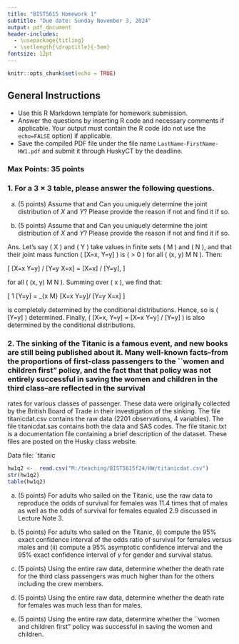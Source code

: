```yaml
---
title: "BIST5615 Homework 1"
subtitle: "Due date: Sunday November 3, 2024"
output: pdf_document
header-includes:
  - \usepackage{titling}
  - \setlength{\droptitle}{-5em} 
fontsize: 12pt
---
```


```r
knitr::opts_chunk$set(echo = TRUE)
```

\vspace{-1cm}

## General Instructions

* Use this R Markdown template for homework submission.
* Answer the questions by inserting R code and necessary comments if applicable. Your output must contain the R code (do not use the `echo=FALSE` option) if applicable.
* Save the compiled PDF file under the file name `LastName-FirstName-HW1.pdf` 
and submit it through HuskyCT by the deadline. 

### Max Points: 35 points

### 1. For a $3\times 3$ table, please answer the following questions.


(a) (5 points) Assume that
\begin{align*}
P(X=1|Y=1)=0.5, & \;\; P(X=2|Y=1)=0.5, \;\; P(X=3|Y=1)=0, \\
P(X=1|Y=2)=0, & \;\; P(X=2|Y=2)=0.5, \;\; P(X=3|Y=2)=0.5, \\
P(X=1|Y=3)=0.5, & \;\; P(X=2|Y=2)=0, \;\; P(X=3|Y=3)=0.5; 
\end{align*}
and 
\begin{align*}
P(Y=1|X=1)=0.5, & \;\; P(Y=2|X=1)=0.5, \;\; P(Y=3|X=1)=0, \\
P(Y=1|X=2)=0, & \;\; P(Y=2|X=2)=0.5, \;\; P(Y=3|X=2)=0.5, \\
P(Y=1|X=3)=0.5, & \;\; P(Y=2|X=3)=0, \;\; P(Y=3|X=3)=0.5. 
\end{align*}
Can you uniquely determine the joint distribution of $X$ and $Y$?
Please provide the reason if not and find it if so.

(b) (5 points) Assume that
\begin{align*}
P(X=1|Y=1)=0.5, & \;\; P(X=2|Y=1)=0.5, \;\; P(X=3|Y=1)=0, \\
P(X=1|Y=2)=0, & \;\; P(X=2|Y=2)=0.5, \;\; P(X=3|Y=2)=0.5, \\
P(X=1|Y=3)=0.3, & \;\; P(X=2|Y=3)=0.3, \;\; P(X=3|Y=3)=0.4; 
\end{align*}
and 
\begin{align*}
P(Y=1|X=1)=0.5, & \;\; P(Y=2|X=1)=0.5, \;\; P(Y=3|X=1)=0, \\
P(Y=1|X=2)=0, & \;\; P(Y=2|X=2)=0.5, \;\; P(Y=3|X=2)=0.5, \\
P(Y=1|X=3)=0.5, & \;\; P(Y=2|X=3)=0, \;\; P(Y=3|X=3)=0.5. 
\end{align*}
Can you uniquely determine the joint distribution of $X$ and $Y$?
Please provide the reason if not and find it if so.

Ans.
Let's say \( X \) and \( Y \) take values in finite sets \( M \) and \( N \), and that their joint mass function \( \mathbb{P}[X=x, Y=y] \) is \( > 0 \) for all \( (x, y) \in M \times N \). Then:

\[
\mathbb{P}[X=x \mid Y=y] / \mathbb{P}[Y=y \mid X=x] = \mathbb{P}[X=x] / \mathbb{P}[Y=y],
\]

for all \( (x, y) \in M \times N \). Summing over \( x \), we find that:

\[
1 \cdot \mathbb{P}[Y=y] = \sum_{x \in M} \mathbb{P}[X=x \mid Y=y]/ \mathbb{P}[Y=y \mid X=x]
\]

is completely determined by the conditional distributions. Hence, so is \( \mathbb{P}[Y=y] \) determined. Finally, \( \mathbb{P}[X=x, Y=y] = \mathbb{P}[X=x \mid Y=y] / \mathbb{P}[Y=y] \) is also determined by the conditional distributions.




### 2. The sinking of the Titanic is a famous event, and new books are still being published about it.  Many well-known facts--from the proportions of first-class passengers to the ``women and children first" policy, and the fact that that policy was not entirely successful in saving the women and children in the third class--are reflected in the survival
rates for various classes of passenger.  These data were originally
collected by the British Board of Trade in their investigation of the
sinking.  The file titanicdat.csv contains the raw data (2201 observations, 4 variables). The file titanicdat.sas contains both the data and SAS codes. 
The file titanic.txt is a documentation file containing a brief description of the dataset. These files are posted on the Husky class website.

Data file: `titanic
```r
hw1q2 <-  read.csv("M:/teaching/BIST5615f24/HW/titanicdat.csv") 
str(hw1q2)
table(hw1q2)
```

(a) (5 points)  For adults who sailed on the Titanic, use the raw data to reproduce the odds of
survival for females was 11.4 times that of males as well as the odds of survival for females equaled 2.9 discussed in Lecture Note 3.

(b) (5 points) For adults who sailed on the Titanic, (i) compute the 95% exact confidence interval of the odds ratio of survival
for females versus males and (ii) compute a 95% asymptotic confidence interval and the 95% exact confidence interval of $\gamma$
for gender and survival status.

(c) (5 points) Using the entire raw data, determine whether the death rate for the third class passengers was much higher than for the others including the crew members.

(d) (5 points) Using the entire raw data, determine whether the death rate for females was much less than for males.

(e) (5 points) Using the entire raw data, determine whether the ``women and children first" policy was successful in
    saving the women and children.
